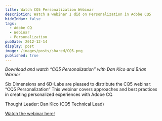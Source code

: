 ```yaml
---
title: Watch CQ5 Personalization Webinar
description: Watch a webinar I did on Personalization in Adobe CQ5
hideInNav: false
tags:
  - Adobe CQ
  - Webinar
  - Personalization
pubDate: 2012-12-14
display: post
image: /images/posts/shared/CQ5.png
published: true
---
```


_Download and watch “CQ5 Personalization” with Dan Klco and Brian Warner_

Six Dimensions and 6D-Labs are pleased to distribute the CQ5 webinar: “CQ5 Personalization” This webinar covers approaches and best practices in creating personalized experiences with Adobe CQ.

Thought Leader: Dan Klco (CQ5 Technical Lead)

[Watch the webinar here!](/posts/2012-12-cq5-personalization-webinar)
